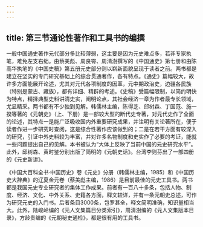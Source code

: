 ```yaml
---
---
---
```

title: 第三节通论性著作和工具书的编撰
---



一般中国通史著作元代部分多比较薄弱，这主要是因为元史难点多，若非专家执笔，难免左支右绌。由蔡美彪、周良霄、周清澍撰写的《中国通史》第七册和由陈高华执笔的《中国史稿》第五册元史部分则以崭新面貌呈现于读者之前。两书都是建立在坚实的专门研究基础上的综合贯通著作，各有特点。《通史》篇幅较大，故许多方面能展开论述，尤其对元代各项制度的因革，元中期政治史，边疆各民族（特别是蒙古、藏族），都有详细、精辟的考述。《史稿》受篇幅限制，以简约明快为特点，精择典型史料讲清史实，阐明论点，其社会经济一章为作者最专长领域，尤显精采。两书都有不少独到见解。韩儒林主编，陈得芝、邱树森、丁国范、施一揆等著的《元朝史》（上、下册）是一部较大型的断代史专著，对元代史作了全面的论述，其特点一是能广泛吸收国内外重要研究成果，并注明有关论著所在，便于读者作进一步研究时查阅，这是综合性著作应该做到的；二是在若干方面有较深入的研究，引证中外史料较为丰富，并对许多名物制度和史实作了必要的考证，能就一些问题提出自己的见解。本书被认为“大体上反映了当前中国的元史研究水平”。此外，邱树森、黄时鉴分别出版了简明的《元朝史话》。台湾李则芬出了一部四册的《元史新讲》。

《中国大百科全书·中国历史》卷《元史》分册（韩儒林主编，1985）和《中国历史大辞典》的辽夏金元卷（蔡美彪主编，1986）是目前最佳的元史工具书。两书都是我国元史专业研究者的集体工作成果。前者有一百八十多条，包括人物、制度、经济、文化、中外关系、史籍各方面，释文较详，并有一条元朝史总述，可作为研究元史的入门书。后者条目3000条，包罗甚全，释文简明准确，知识量相当大。此外，陆峻岭编的《元人文集篇目分类索引》，周清澍编的《元人文集版本目录》，方龄贵编的《元朝秘史通检》，都是很有用的工具书。